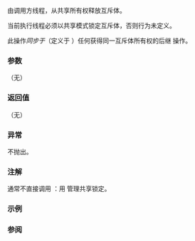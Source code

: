 {{cpp/thread/shared_timed_mutex/title|unlock_shared}}
{{cpp/thread/shared_timed_mutex/navbar}}
{{dcl begin}}
{{dcl|since=c++14|
void unlock_shared();
}}
{{dcl end}}

由调用方线程，从共享所有权释放互斥体。

当前执行线程必须以共享模式锁定互斥体，否则行为未定义。

此操作''同步于''（定义于 {{lc|std::memory_order}}）任何获得同一互斥体所有权的后继 {{lc|lock()}} 操作。

===参数===
（无）

===返回值===
（无）

===异常===
不抛出。

===注解===
通常不直接调用 {{tt|unlock_shared()}}：用 {{lc|std::shared_lock}} 管理共享锁定。

===示例===
{{example}}

===参阅===
{{dsc begin}}
{{dsc inc|cpp/thread/mutex/dsc lock_shared|shared_timed_mutex}}
{{dsc inc|cpp/thread/mutex/dsc unlock|shared_timed_mutex}}
{{dsc end}}

{{langlinks|de|en|es|fr|it|ja|pt|ru}}